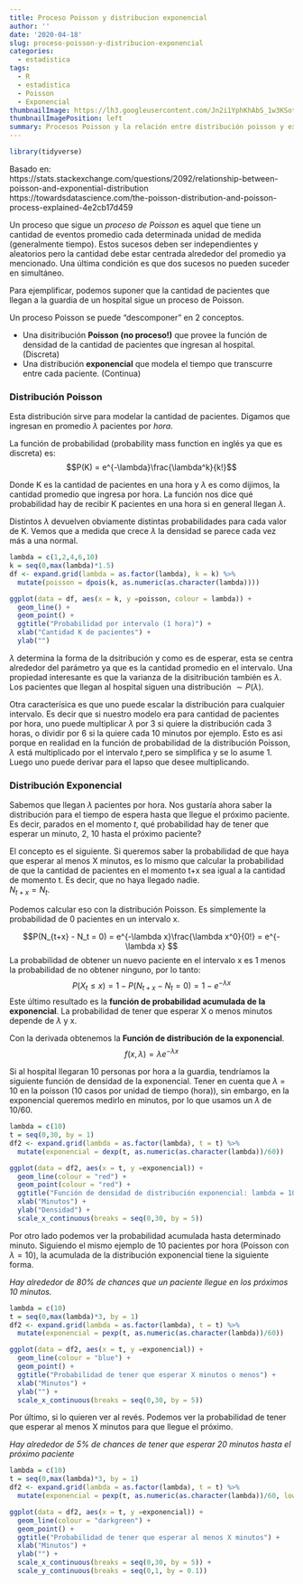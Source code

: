 ---
title: Proceso Poisson y distribucion exponencial
author: ''
date: '2020-04-18'
slug: proceso-poisson-y-distribucion-exponencial
categories:
  - estadistica
tags:
  - R
  - estadistica
  - Poisson
  - Exponencial
thumbnailImage: https://lh3.googleusercontent.com/Jn2i1YphKhAbS_1w3KSotp7L0BZA3GguSSAEUCCyH9V4g2PtunCuoE0GlY-PkdrsLERb08KiSsNvIMPqpQ=w260-h173-rw
thumbnailImagePosition: left
summary: Procesos Poisson y la relación entre distribución poisson y exponencial
---

```{r message=FALSE, warning=FALSE, include=FALSE}
library(tidyverse)
```

Basado en:  
https://stats.stackexchange.com/questions/2092/relationship-between-poisson-and-exponential-distribution  
https://towardsdatascience.com/the-poisson-distribution-and-poisson-process-explained-4e2cb17d459

Un proceso que sigue un *proceso de Poisson* es aquel que tiene un cantidad de eventos promedio cada determinada unidad de medida (generalmente tiempo). Estos sucesos deben ser independientes y aleatorios pero la cantidad debe estar centrada alrededor del promedio ya mencionado. Una última condición es que dos sucesos no pueden suceder en simultáneo.

Para ejemplificar, podemos suponer que la cantidad de pacientes que llegan a la guardia de un hospital sigue un proceso de Poisson. 


Un proceso Poisson se puede "descomponer" en 2 conceptos.  

* Una disitribución **Poisson (no proceso!)** que provee la función de densidad de la cantidad de pacientes que ingresan al hospital. (Discreta)
* Una distribución **exponencial** que modela el tiempo que transcurre entre cada paciente. (Continua)

### Distribución Poisson

Esta distribución sirve para modelar la cantidad de pacientes. Digamos que ingresan en promedio $\lambda$ pacientes por *hora*.

La función de probabilidad (probability mass function en inglés ya que es discreta) es: 
$$P(K) = e^{-\lambda}\frac{\lambda^k}{k!}$$

Donde K es la cantidad de pacientes en una hora y $\lambda$ es como dijimos,  la cantidad promedio que ingresa por hora.
La función nos dice qué probabilidad hay de recibir K pacientes en una hora si en general llegan $\lambda$.

Distintos $\lambda$ devuelven obviamente distintas probabilidades para cada valor de K. Vemos que a medida que crece $\lambda$ la densidad se parece cada vez más a una normal.

```{r}

lambda = c(1,2,4,6,10)
k = seq(0,max(lambda)*1.5)
df <- expand.grid(lambda = as.factor(lambda), k = k) %>%
  mutate(poisson = dpois(k, as.numeric(as.character(lambda))))

ggplot(data = df, aes(x = k, y =poisson, colour = lambda)) + 
  geom_line() + 
  geom_point() + 
  ggtitle("Probabilidad por intervalo (1 hora)") +
  xlab("Cantidad K de pacientes") + 
  ylab("")


```

$\lambda$ determina la forma de la dsitribución y como es de esperar, esta se centra alrededor del parámetro ya que es la cantidad promedio en el intervalo. Una propiedad interesante es que la varianza de la disitribución también es $\lambda$.  
Los pacientes que llegan al hospital siguen una distribución $\sim  P(\lambda)$.

Otra caracterísica es que uno puede escalar la distribución para cualquier intervalo. Es decir que si nuestro modelo era para cantidad de pacientes por hora, uno puede multiplicar $\lambda$ por 3 si quiere la distribución cada 3 horas, o dividir por 6 si la quiere cada 10 minutos por ejemplo. Esto es asi porque en realidad en la función de probabilidad de la distribución Poisson, $\lambda$ está multiplicado por el intervalo *t*,pero se simplifica y se lo asume 1. Luego uno puede derivar para el lapso que desee multiplicando.



### Distribución Exponencial

Sabemos que llegan $\lambda$ pacientes por hora. Nos gustaría ahora saber la distribución para el tiempo de espera hasta que llegue el próximo paciente. Es decir, parados en el momento *t*, qué probabilidad hay de tener que esperar un minuto, 2, 10 hasta el próximo paciente?

El concepto es el siguiente. Si queremos saber la probabilidad de que haya que esperar al menos X minutos, es lo mismo que calcular la probabilidad de que la cantidad de pacientes en el momento t+x sea igual a la cantidad de momento t. Es decir, que no haya llegado nadie.  
$N_{t+x} = N_{t}$.  

Podemos calcular eso con la distribución Poisson. Es simplemente la probabilidad de 0 pacientes en un intervalo x.

$$P(N_{t+x} - N_t = 0) = e^{-\lambda x}\frac{\lambda x^0}{0!} = e^{-\lambda x} $$
La probabilidad de obtener un nuevo paciente en el intervalo x es 1 menos la probabilidad de no obtener ninguno,  por lo tanto:
$$ P(X_t \leq x) = 1 -  P(N_{t+x} - N_t = 0) = 1 - e^{-\lambda x}$$
Este último resultado es la **función de probabilidad acumulada de la exponencial**. La probabilidad de tener que esperar X o menos minutos depende de $\lambda$ y x.

Con la derivada obtenemos la **Función de distribución de la exponencial**.
$$f(x, \lambda) = \lambda e^{-\lambda x}$$

Si al hospital llegaran 10 personas por hora a la guardia, tendríamos la siguiente función de densidad de la exponencial.
Tener en cuenta que $\lambda$ = 10 en la poisson (10 casos por unidad de tiempo (hora)), sin embargo, en la exponencial queremos medirlo en minutos, por lo que usamos un $\lambda$ de 10/60.

```{r}

lambda = c(10)
t = seq(0,30, by = 1)
df2 <- expand.grid(lambda = as.factor(lambda), t = t) %>%
  mutate(exponencial = dexp(t, as.numeric(as.character(lambda))/60))

ggplot(data = df2, aes(x = t, y =exponencial)) + 
  geom_line(colour = "red") + 
  geom_point(colour = "red") + 
  ggtitle("Función de densidad de distribución exponencial: lambda = 10/60") +
  xlab("Minutos") +
  ylab("Densidad") +
  scale_x_continuous(breaks = seq(0,30, by = 5))
```

Por otro lado podemos ver la probabilidad acumulada hasta determinado minuto. Siguiendo el mismo ejemplo de 10 pacientes por hora (Poisson con $\lambda = 10$), la acumulada de la distribución exponencial tiene la siguiente forma.

*Hay alrededor de 80% de chances que un paciente llegue en los próximos 10 minutos.*
```{r}


lambda = c(10)
t = seq(0,max(lambda)*3, by = 1)
df2 <- expand.grid(lambda = as.factor(lambda), t = t) %>%
  mutate(exponencial = pexp(t, as.numeric(as.character(lambda))/60))

ggplot(data = df2, aes(x = t, y =exponencial)) + 
  geom_line(colour = "blue") + 
  geom_point() + 
  ggtitle("Probabilidad de tener que esperar X minutos o menos") +
  xlab("Minutos") + 
  ylab("") +
  scale_x_continuous(breaks = seq(0,30, by = 5))

```

Por último, si lo quieren ver al revés. Podemos ver la probabilidad de tener que esperar al menos X minutos para que llegue el próximo.

*Hay alrededor de 5% de chances de tener que esperar 20 minutos hasta el próximo paciente*
```{r}


lambda = c(10)
t = seq(0,max(lambda)*3, by = 1)
df2 <- expand.grid(lambda = as.factor(lambda), t = t) %>%
  mutate(exponencial = pexp(t, as.numeric(as.character(lambda))/60, lower.tail = FALSE))

ggplot(data = df2, aes(x = t, y =exponencial)) + 
  geom_line(colour = "darkgreen") + 
  geom_point() + 
  ggtitle("Probabilidad de tener que esperar al menos X minutos") +
  xlab("Minutos") + 
  ylab("") +
  scale_x_continuous(breaks = seq(0,30, by = 5)) + 
  scale_y_continuous(breaks = seq(0,1, by = 0.1))


```
